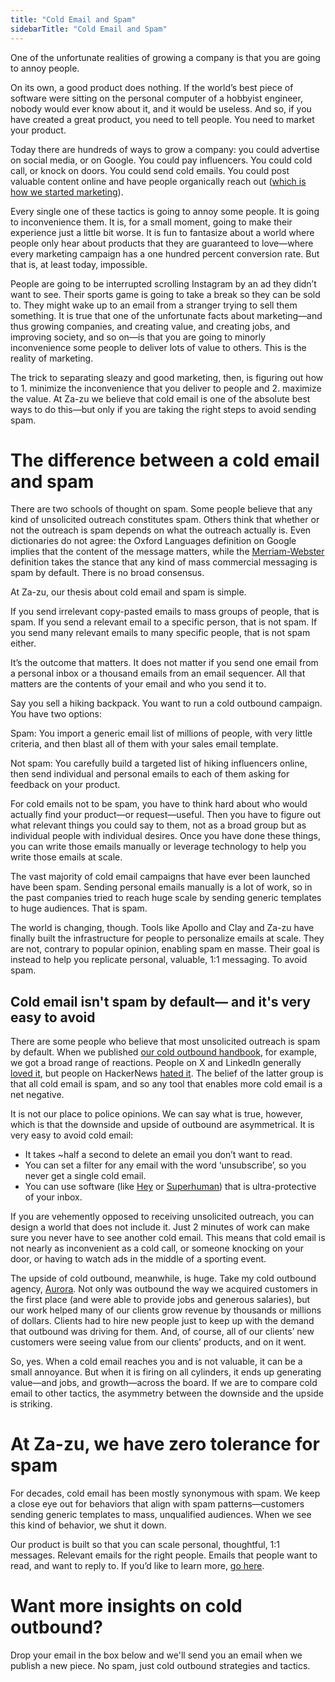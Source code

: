 ```yaml
---
title: "Cold Email and Spam"
sidebarTitle: "Cold Email and Spam"
---
```



One of the unfortunate realities of growing a company is that you are going to annoy people.

On its own, a good product does nothing. If the world’s best piece of software were sitting on the personal computer of a hobbyist engineer, nobody would ever know about it, and it would be useless. And so, if you have created a great product, you need to tell people. You need to market your product.

Today there are hundreds of ways to grow a company: you could advertise on social media, or on Google. You could pay influencers. You could cold call, or knock on doors. You could send cold emails. You could post valuable content online and have people organically reach out ([which is how we started marketing](/docs)).

Every single one of these tactics is going to annoy some people. It is going to inconvenience them. It is, for a small moment, going to make their experience just a little bit worse. It is fun to fantasize about a world where people only hear about products that they are guaranteed to love—where every marketing campaign has a one hundred percent conversion rate. But that is, at least today, impossible.

People are going to be interrupted scrolling Instagram by an ad they didn’t want to see. Their sports game is going to take a break so they can be sold to. They might wake up to an email from a stranger trying to sell them something. It is true that one of the unfortunate facts about marketing—and thus growing companies, and creating value, and creating jobs, and improving society, and so on—is that you are going to minorly inconvenience some people to deliver lots of value to others. This is the reality of marketing.

The trick to separating sleazy and good marketing, then, is figuring out how to 1. minimize the inconvenience that you deliver to people and 2. maximize the value. At Za-zu we believe that cold email is one of the absolute best ways to do this—but only if you are taking the right steps to avoid sending spam.

# The difference between a cold email and spam

There are two schools of thought on spam. Some people believe that any kind of unsolicited outreach constitutes spam. Others think that whether or not the outreach is spam depends on what the outreach actually is. Even dictionaries do not agree: the Oxford Languages definition on Google implies that the content of the message matters, while the [Merriam-Webster](https://www.merriam-webster.com/dictionary/spam) definition takes the stance that any kind of mass commercial messaging is spam by default. There is no broad consensus.

At Za-zu, our thesis about cold email and spam is simple.

If you send irrelevant copy-pasted emails to mass groups of people, that is spam. If you send a relevant email to a specific person, that is not spam. If you send many relevant emails to many specific people, that is not spam either.

It’s the outcome that matters. It does not matter if you send one email from a personal inbox or a thousand emails from an email sequencer. All that matters are the contents of your email and who you send it to.

Say you sell a hiking backpack. You want to run a cold outbound campaign. You have two options:

Spam: You import a generic email list of millions of people, with very little criteria, and then blast all of them with your sales email template.

Not spam: You carefully build a targeted list of hiking influencers online, then send individual and personal emails to each of them asking for feedback on your product.

For cold emails not to be spam, you have to think hard about who would actually find your product—or request—useful. Then you have to figure out what relevant things you could say to them, not as a broad group but as individual people with individual desires. Once you have done these things, you can write those emails manually or leverage technology to help you write those emails at scale.

The vast majority of cold email campaigns that have ever been launched have been spam. Sending personal emails manually is a lot of work, so in the past companies tried to reach huge scale by sending generic templates to huge audiences. That is spam.

The world is changing, though. Tools like Apollo and Clay and Za-zu have finally built the infrastructure for people to personalize emails at scale. They are not, contrary to popular opinion, enabling spam en masse. Their goal is instead to help you replicate personal, valuable, 1:1 messaging. To avoid spam.

## Cold email isn't spam by default— and it's very easy to avoid

There are some people who believe that most unsolicited outreach is spam by default. When we published [our cold outbound handbook](/docs), for example, we got a broad range of reactions. People on X and LinkedIn generally [loved it](https://x.com/kazanjy/status/1865532800033755192?s=46), but people on HackerNews [hated it](https://news.ycombinator.com/item?id=42357273). The belief of the latter group is that all cold email is spam, and so any tool that enables more cold email is a net negative.

It is not our place to police opinions. We can say what is true, however, which is that the downside and upside of outbound are asymmetrical. It is very easy to avoid cold email:

- It takes ~half a second to delete an email you don’t want to read.
- You can set a filter for any email with the word ‘unsubscribe’, so you never get a single cold email.
- You can use software (like [Hey](https://hey.com) or [Superhuman](https://superhuman.com)) that is ultra-protective of your inbox.

If you are vehemently opposed to receiving unsolicited outreach, you can design a world that does not include it. Just 2 minutes of work can make sure you never have to see another cold email. This means that cold email is not nearly as inconvenient as a cold call, or someone knocking on your door, or having to watch ads in the middle of a sporting event.

The upside of cold outbound, meanwhile, is huge. Take my cold outbound agency, [Aurora](https://helloaurora.com). Not only was outbound the way we acquired customers in the first place (and were able to provide jobs and generous salaries), but our work helped many of our clients grow revenue by thousands or millions of dollars. Clients had to hire new people just to keep up with the demand that outbound was driving for them. And, of course, all of our clients’ new customers were seeing value from our clients’ products, and on it went.

So, yes. When a cold email reaches you and is not valuable, it can be a small annoyance. But when it is firing on all cylinders, it ends up generating value—and jobs, and growth—across the board. If we are to compare cold email to other tactics, the asymmetry between the downside and the upside is striking.

# At Za-zu, we have zero tolerance for spam

For decades, cold email has been mostly synonymous with spam. We keep a close eye out for behaviors that align with spam patterns—customers sending generic templates to mass, unqualified audiences. When we see this kind of behavior, we shut it down.

Our product is built so that you can scale personal, thoughtful, 1:1 messages. Relevant emails for the right people. Emails that people want to read, and want to reply to. If you’d like to learn more, [go here](/).

# Want more insights on cold outbound?

Drop your email in the box below and we'll send you an email when we publish a new piece. No spam, just cold outbound strategies and tactics.

<Newsletter />